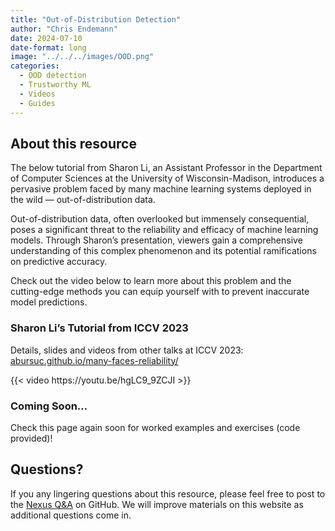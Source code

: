 ```yaml
---
title: "Out-of-Distribution Detection"
author: "Chris Endemann"
date: 2024-07-10
date-format: long
image: "../../../images/OOD.png"
categories:
  - OOD detection
  - Trustworthy ML
  - Videos
  - Guides
---
```

## About this resource
The below tutorial from Sharon Li, an Assistant Professor in the Department of Computer Sciences at the University of Wisconsin-Madison, introduces a pervasive problem faced by many machine learning systems deployed in the wild — out-of-distribution data.

Out-of-distribution data, often overlooked but immensely consequential, poses a significant threat to the reliability and efficacy of machine learning models. Through Sharon's presentation, viewers gain a comprehensive understanding of this complex phenomenon and its potential ramifications on predictive accuracy.

Check out the video below to learn more about this problem and the cutting-edge methods you can equip yourself with to prevent inaccurate model predictions. 

### Sharon Li's Tutorial from ICCV 2023
Details, slides and videos from other talks at ICCV 2023: [abursuc.github.io/many-faces-reliability/](https://abursuc.github.io/many-faces-reliability/)

{{< video https://youtu.be/hgLC9_9ZCJI >}}

### Coming Soon...
Check this page again soon for worked examples and exercises (code provided)! 

## Questions?
If you any lingering questions about this resource, please feel free to post to the [Nexus Q&A](https://github.com/UW-Madison-DataScience/ML-X-Nexus/discussions/categories/q-a) on GitHub. We will improve materials on this website as additional questions come in.
